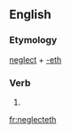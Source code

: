 ==English==

===Etymology===
[[neglect]] + [[-eth]]

===Verb===
{{en-verb form}}

# {{archaic third-person singular of|neglect}}

[[fr:neglecteth]]